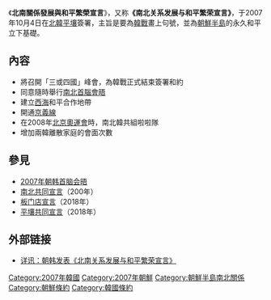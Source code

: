 {{noteTA
|1=zh-hans:韩朝;zh-hant:南北韓;
}}
{{Infobox East Asian
|title=板门店宣言
|koreantitle=朝鲜名称
|hangul=북남관계 발전과 평화번영을 위한 선언
|hanja=北南關係 發展과 平和繁榮을 爲한 宣言
|rr=bungnamgwan-gye baljeon-gwa pyeonghwabeonyeong-eul wihan seoneon
|mr=pungnamgwan'gye paljŏn'gwa p'yŏnghwabŏnyŏngŭl wihan sŏnŏn
|context = North
|koreantitle2=韩国名称
|hangul2=남북관계 발전과 평화번영을 위한 선언
|hanja2=南北關係 發展과 平和繁榮을 爲한 宣言
|rr2=nambukgwan-gye baljeon-gwa pyeonghwabeonyeong-eul wihan seoneon
|mr2=nambukkwan'gye paljŏn'gwa p'yŏnghwabŏnyŏngŭl wihan sŏnŏn
}}

《'''北南關係發展與和平繁榮宣言'''》，又称'''《南北关系发展与和平繁荣宣言》'''，于2007年10月4日在[[北韓|北韓]][[平壤|平壤]]簽署，主旨是要為[[韓戰|韓戰]]畫上句號，並為[[朝鮮半島|朝鮮半島]]的永久和平立下基礎。
==內容==
*將召開「三或四國」峰會，為韓戰正式結束簽署和約
*同意隨時舉行[[南北首腦會晤|南北首腦會晤]]
*建立[[东海|西海]]和平合作地帶
*開通[[京義線|京義線]]
*在2008年[[2008年夏季奥林匹克运动会|北京奧運會]]時，南北韓共組啦啦隊
*增加兩韓離散家庭的會面次數
==參見==
{{Portal box|朝鲜半岛|北朝鲜|韩国}}
*[[2007年朝韩首脑会晤|2007年朝韩首脑会晤]]
*[[南北共同宣言|南北共同宣言]]（200年）
*[[板门店宣言|板门店宣言]]（2018年）
*[[平壤共同宣言|平壤共同宣言]]（2018年）

==外部链接==
* [http://news.xinhuanet.com/newscenter/2007-10/04/content_6830485.htm 详讯：朝韩发表《北南关系发展与和平繁荣宣言》]{{Wayback|url=http://news.xinhuanet.com/newscenter/2007-10/04/content_6830485.htm |date=20071028181912 }}

{{Inter-Korean summits}}
[[Category:2007年韓國|Category:2007年韓國]]
[[Category:2007年朝鮮|Category:2007年朝鮮]]
[[Category:朝鮮半島南北關係|Category:朝鮮半島南北關係]]
[[Category:朝鮮條約|Category:朝鮮條約]]
[[Category:韓國條約|Category:韓國條約]]